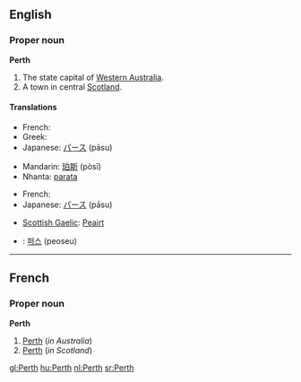 ==English==

===Proper noun===
{{wikipedia}}
'''Perth'''

# The state capital of [[Western Australia]].
# A town in central [[Scotland]].

====Translations====

{{trans-top|in Western Australia}}
* French: {{t-|fr|Perth}}
* Greek: {{t-|el|Περθ|n|tr=Perth|sc=Grek}}
* Japanese: [[パース]] (pāsu)
{{trans-mid}}
* Mandarin: [[珀斯]] (pòsī)
* Nhanta: [[parata]]
{{trans-bottom}}

{{trans-top|in Scotland}}
* French: {{t-|fr|Perth}}
* Japanese: [[パース]] (pāsu)
{{trans-mid}}
* [[Scottish Gaelic]]: [[Peairt]]
{{trans-bottom}}

{{checktrans}}

* {{ttbc|Korean}}: [[퍼스]] (peoseu)

----

==French==

===Proper noun===
'''Perth'''

# [[Perth#English|Perth]] (''in Australia'')
# [[Perth#English|Perth]] (''in Scotland'')

[[gl:Perth]]
[[hu:Perth]]
[[nl:Perth]]
[[sr:Perth]]